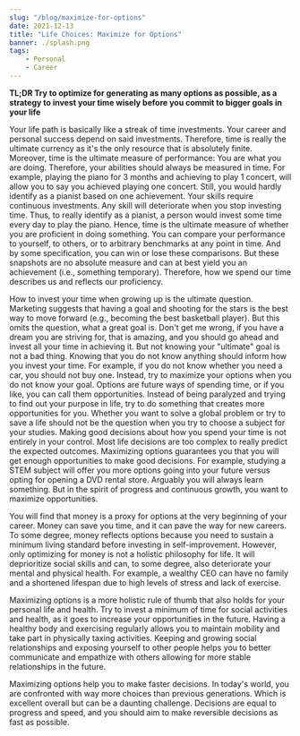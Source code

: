```yaml
---
slug: "/blog/maximize-for-options"
date: 2021-12-13
title: "Life Choices: Maximize for Options"
banner: ./splash.png
tags:
    - Personal
    - Career
---
```


__TL;DR Try to optimize for generating as many options as possible, as a strategy to invest your time wisely before you commit to bigger goals in your life__

Your life path is basically like a streak of time investments. Your career and personal success depend on said investments. Therefore, time is really the ultimate currency as it's the only resource that is absolutely finite. Moreover, time is the ultimate measure of performance: You are what you are doing. Therefore, your abilities should always be measured in time. For example, playing the piano for 3 months and achieving to play 1 concert, will allow you to say you achieved playing one concert. Still, you would hardly identify as a pianist based on one achievement. Your skills require continuous investments. Any skill will deteriorate when you stop investing time. Thus, to really identify as a pianist, a person would invest some time every day to play the piano. Hence, time is the ultimate measure of whether you are proficient in doing something. You can compare your performance to yourself, to others, or to arbitrary benchmarks at any point in time. And by some specification, you can win or lose these comparisons. But these snapshots are no absolute measure and can at best yield you an achievement (i.e., something temporary). Therefore, how we spend our time describes us and reflects our proficiency. 

How to invest your time when growing up is the ultimate question. Marketing suggests that having a goal and shooting for the stars is the best way to move forward (e.g., becoming the best basketball player). But this omits the question, what a great goal is. Don't get me wrong, if you have a dream you are striving for, that is amazing, and you should go ahead and invest all your time in achieving it. 
But not knowing your "ultimate" goal is not a bad thing. Knowing that you do not know anything should inform how you invest your time. For example, if you do not know whether you need a car, you should not buy one. Instead, try to maximize your options when you do not know your goal. Options are future ways of spending time, or if you like, you can call them opportunities. Instead of being paralyzed and trying to find out your purpose in life, try to do something that creates more opportunities for you. Whether you want to solve a global problem or try to save a life should not be the question when you try to choose a subject for your studies. Making good decisions about how you spend your time is not entirely in your control. Most life decisions are too complex to really predict the expected outcomes. Maximizing options guarantees you that you will get enough opportunities to make good decisions. For example, studying a STEM subject will offer you more options going into your future versus opting for opening a DVD rental store. Arguably you will always learn something. But in the spirit of progress and continuous growth, you want to maximize opportunities. 

You will find that money is a proxy for options at the very beginning of your career. Money can save you time, and it can pave the way for new careers. To some degree, money reflects options because you need to sustain a minimum living standard before investing in self-improvement. However, only optimizing for money is not a holistic philosophy for life. It will deprioritize social skills and can, to some degree, also deteriorate your mental and physical health. For example, a wealthy CEO can have no family and a shortened lifespan due to high levels of stress and lack of exercise.

Maximizing options is a more holistic rule of thumb that also holds for your personal life and health. Try to invest a minimum of time for social activities and health, as it goes to increase your opportunities in the future. Having a healthy body and exercising regularly allows you to maintain mobility and take part in physically taxing activities. Keeping and growing social relationships and exposing yourself to other people helps you to better communicate and empathize with others allowing for more stable relationships in the future. 

Maximizing options help you to make faster decisions. In today's world, you are confronted with way more choices than previous generations. Which is excellent overall but can be a daunting challenge. Decisions are equal to progress and speed, and you should aim to make reversible decisions as fast as possible. 

